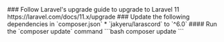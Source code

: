 
<Steps>
    ### Follow Laravel's upgrade guide to upgrade to Laravel 11
    https://laravel.com/docs/11.x/upgrade
    ### Update the following dependencies in `composer.json`
    * `jakyeru/larascord` to `^6.0`
    #### Run the `composer update` command
    ```bash
    composer update
    ```
</Steps>